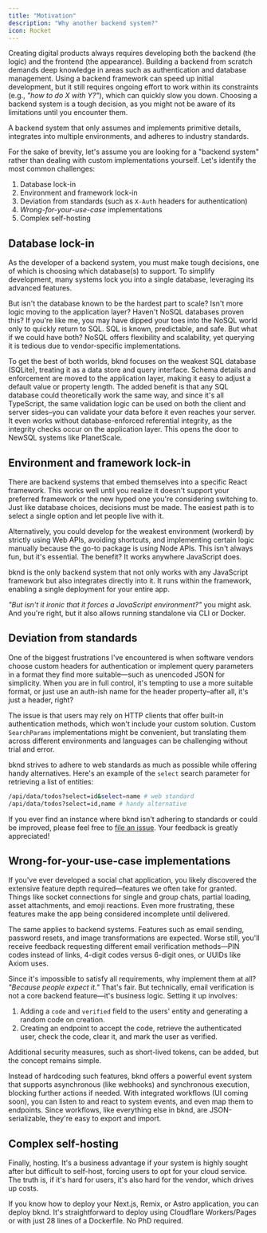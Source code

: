 ```yaml
---
title: "Motivation"
description: "Why another backend system?"
icon: Rocket
---
```


Creating digital products always requires developing both the backend (the logic) and the frontend (the appearance). Building a backend from scratch demands deep knowledge in areas such as authentication and database management. Using a backend framework can speed up initial development, but it still requires ongoing effort to work within its constraints (e.g., _"how to do X with Y?"_), which can quickly slow you down. Choosing a backend system is a tough decision, as you might not be aware of its limitations until you encounter them.

<CalloutPositive title="The solution">
  A backend system that only assumes and implements primitive details,
  integrates into multiple environments, and adheres to industry standards.
</CalloutPositive>

For the sake of brevity, let's assume you are looking for a "backend system" rather than dealing with custom implementations yourself. Let's identify the most common challenges:

1. Database lock-in
2. Environment and framework lock-in
3. Deviation from standards (such as `X-Auth` headers for authentication)
4. _Wrong-for-your-use-case_ implementations
5. Complex self-hosting

## Database lock-in

As the developer of a backend system, you must make tough decisions, one of which is choosing which database(s) to support. To simplify development, many systems lock you into a single database, leveraging its advanced features.

But isn't the database known to be the hardest part to scale? Isn't more logic moving to the application layer? Haven't NoSQL databases proven this? If you're like me, you may have dipped your toes into the NoSQL world only to quickly return to SQL. SQL is known, predictable, and safe. But what if we could have both? NoSQL offers flexibility and scalability, yet querying it is tedious due to vendor-specific implementations.

To get the best of both worlds, bknd focuses on the weakest SQL database (SQLite), treating it as a data store and query interface. Schema details and enforcement are moved to the application layer, making it easy to adjust a default value or property length. The added benefit is that any SQL database could theoretically work the same way, and since it's all TypeScript, the same validation logic can be used on both the client and server sides–you can validate your data before it even reaches your server. It even works without database-enforced referential integrity, as the integrity checks occur on the application layer. This opens the door to NewSQL systems like PlanetScale.

## Environment and framework lock-in

There are backend systems that embed themselves into a specific React framework. This works well until you realize it doesn't support your preferred framework or the new hyped one you're considering switching to. Just like database choices, decisions must be made. The easiest path is to select a single option and let people live with it.

Alternatively, you could develop for the weakest environment (workerd) by strictly using Web APIs, avoiding shortcuts, and implementing certain logic manually because the go-to package is using Node APIs. This isn't always fun, but it's essential. The benefit? It works anywhere JavaScript does.

bknd is the only backend system that not only works with any JavaScript framework but also integrates directly into it. It runs within the framework, enabling a single deployment for your entire app.

_"But isn't it ironic that it forces a JavaScript environment?"_ you might ask. And you're right, but it also allows running standalone via CLI or Docker.

## Deviation from standards

One of the biggest frustrations I've encountered is when software vendors choose custom headers for authentication or implement query parameters in a format they find more suitable—such as unencoded JSON for simplicity. When you are in full control, it's tempting to use a more suitable format, or just use an auth-ish name for the header property–after all, it's just a header, right?

The issue is that users may rely on HTTP clients that offer built-in authentication methods, which won't include your custom solution. Custom `SearchParams` implementations might be convenient, but translating them across different environments and languages can be challenging without trial and error.

bknd strives to adhere to web standards as much as possible while offering handy alternatives. Here's an example of the `select` search parameter for retrieving a list of entities:

```bash
/api/data/todos?select=id&select=name # web standard
/api/data/todos?select=id,name # handy alternative
```

If you ever find an instance where bknd isn't adhering to standards or could be improved, please feel free to [file an issue](https://github.com/bknd-io/bknd/issues/new). Your feedback is greatly appreciated!

## Wrong-for-your-use-case implementations

If you've ever developed a social chat application, you likely discovered the extensive feature depth required—features we often take for granted. Things like socket connections for single and group chats, partial loading, asset attachments, and emoji reactions. Even more frustrating, these features make the app being considered incomplete until delivered.

The same applies to backend systems. Features such as email sending, password resets, and image transformations are expected. Worse still, you'll receive feedback requesting different email verification methods—PIN codes instead of links, 4-digit codes versus 6-digit ones, or UUIDs like Axiom uses.

Since it's impossible to satisfy all requirements, why implement them at all? _"Because people expect it."_ That's fair. But technically, email verification is not a core backend feature—it's business logic. Setting it up involves:

1. Adding a `code` and `verified` field to the users' entity and generating a random code on creation.
2. Creating an endpoint to accept the code, retrieve the authenticated user, check the code, clear it, and mark the user as verified.

Additional security measures, such as short-lived tokens, can be added, but the concept remains simple.

Instead of hardcoding such features, bknd offers a powerful event system that supports asynchronous (like webhooks) and synchronous execution, blocking further actions if needed. With integrated workflows (UI coming soon), you can listen to and react to system events, and even map them to endpoints. Since workflows, like everything else in bknd, are JSON-serializable, they're easy to export and import.

## Complex self-hosting

Finally, hosting. It's a business advantage if your system is highly sought after but difficult to self-host, forcing users to opt for your cloud service. The truth is, if it's hard for users, it's also hard for the vendor, which drives up costs.

If you know how to deploy your Next.js, Remix, or Astro application, you can deploy bknd. It's straightforward to deploy using Cloudflare Workers/Pages or with just 28 lines of a Dockerfile. No PhD required.
